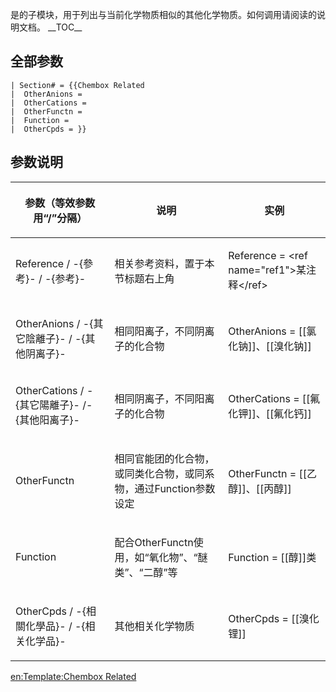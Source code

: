 <includeonly>{{esoteric}}</includeonly>
{{Documentation subpage}}
 
{{tl|Chembox Related}}是{{tl|Chembox}}的子模块，用于列出与当前化学物质相似的其他化学物质。如何调用请阅读{{tl|Chembox}}的说明文档。
__TOC__ 
== 全部参数 ==
<pre>
| Section# = {{Chembox Related
|  OtherAnions = 
|  OtherCations = 
|  OtherFunctn = 
|  Function = 
|  OtherCpds = }}
</pre>

== 参数说明 ==
{| style="border-collapse:collapse; width:100%; border-style:solid; border-width:1px; empty-cells:show;" border="1"
|- style="background-color:#b3b7ff;"
! 参数（等效参数用“/”分隔） || 说明 || 实例
|-
| Reference / -{參考}- / -{参考}- || 相关参考资料，置于本节标题右上角 || <nowiki>Reference = <ref name="ref1">某注释</ref></nowiki>
|-
| OtherAnions / -{其它陰離子}- / -{其他阴离子}- || 相同阳离子，不同阴离子的化合物 || OtherAnions = <nowiki>[[氯化钠]]、[[溴化钠]]</nowiki>
|-
| OtherCations / -{其它陽離子}- /-{其他阳离子}- || 相同阴离子，不同阳离子的化合物 || OtherCations = <nowiki>[[氟化钾]]、[[氟化钙]]</nowiki>
|-
| OtherFunctn || 相同官能团的化合物，或同类化合物，或同系物，通过Function参数设定 || OtherFunctn = <nowiki>[[乙醇]]、[[丙醇]]</nowiki>
|-
| Function || 配合OtherFunctn使用，如“氧化物”、“醚类”、“二醇”等 || Function = <nowiki>[[醇]]类</nowiki>
|-
| OtherCpds / -{相關化學品}- / -{相关化学品}- || 其他相关化学物质 || OtherCpds = <nowiki>[[溴化锂]]</nowiki>
|}
<includeonly>
<!-- 本行下加入模板的分类 -->
[[Category:使用了分析程序的模板|{{PAGENAME}}]]
[[Category:化学信息框模板|{{PAGENAME}}]]
<!-- 本行下加入模板的跨语言链接 -->
[[en:Template:Chembox Related]]
</includeonly>